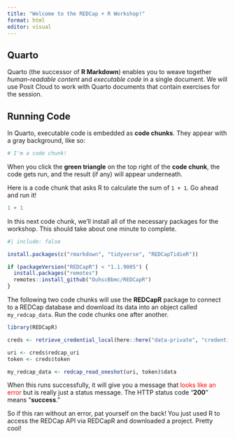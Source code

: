 ```yaml
---
title: "Welcome to the REDCap + R Workshop!"
format: html
editor: visual
---
```


## Quarto

Quarto (the successor of **R Markdown**) enables you to weave together *human-readable content* and *executable code* in a single document. We will use Posit Cloud to work with Quarto documents that contain exercises for the session.

## Running Code

In Quarto, executable code is embedded as **code chunks**. They appear with a gray background, like so:

```r
# I'm a code chunk!
```

When you click the **green triangle** on the top right of the **code chunk**, the code gets run, and the result (if any) will appear underneath.

Here is a code chunk that asks R to calculate the sum of `1 + 1`. Go ahead and run it!

```r
1 + 1
```

In this next code chunk, we'll install all of the necessary packages for the workshop. This should take about one minute to complete.

```r
#| include: false

install.packages(c("rmarkdown", "tidyverse", "REDCapTidieR"))

if (packageVersion("REDCapR") < "1.1.9005") {
  install.packages("remotes")
  remotes::install_github("OuhscBbmc/REDCapR")
}
```

The following two code chunks will use the **REDCapR** package to connect to a REDCap database and download its data into an object called `my_redcap_data`. Run the code chunks one after another.

```r
library(REDCapR)

creds <- retrieve_credential_local(here::here("data-private", "credentials.csv"), 1)

uri <- creds$redcap_uri
token <- creds$token
```

```r
my_redcap_data <- redcap_read_oneshot(uri, token)$data
```

When this runs successfully, it will give you a message that [looks like an error]{style="color:red"} but is really just a status message. The HTTP status code "**200**" means "**success**."

So if this ran without an error, pat yourself on the back! You just used R to access the REDCap API via REDCapR and downloaded a project. Pretty cool!
